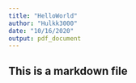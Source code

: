 ```yaml
---
title: "HelloWorld"
author: "Hulkk3000"
date: "10/16/2020"
output: pdf_document
---
```



## This is a markdown file